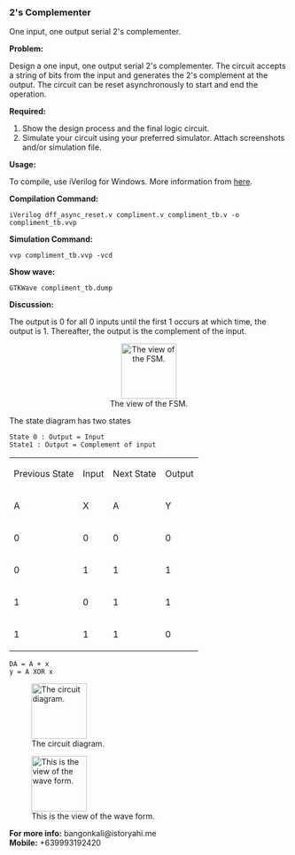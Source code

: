 === 2's Complementer ===

One input, one output serial 2's complementer.

'''Problem: '''

Design a one input, one output serial 2's complementer. The circuit accepts a string of bits from the input and generates the 2's complement at the output. The circuit can be reset asynchronously to start and end the operation.

'''Required:'''

# Show the design process and the final logic circuit.
# Simulate your circuit using your preferred simulator. Attach screenshots and/or simulation file.

'''Usage:'''

To compile, use iVerilog for Windows. More information from [http://goo.gl/kXqTY here].

'''Compilation Command:'''

<code>iVerilog dff_async_reset.v compliment.v compliment_tb.v -o compliment_tb.vvp</code>

'''Simulation Command:'''

<code>vvp compliment_tb.vvp -vcd</code>

'''Show wave:'''

<code>GTKWave compliment_tb.dump</code>

'''Discussion:'''

The output is 0 for all 0 inputs until the first 1 occurs at which time, the output is 1.
Thereafter, the output is the complement of the input.

<center>[[File:http://i.imgur.com/fvrn6.png|frame|100px|The view of the FSM.]]</center>

The state diagram has two states

<code>State 0 : Output = Input<br />
State1 : Output = Complement of input</code>

<center>
{|
|  Previous State || Input || Next State || Output
|-
|   A || X || A || Y
|-
|   0 || 0 || 0 || 0
|-
|   0 || 1 || 1 || 1
|-
|   1 || 0 || 1 || 1
|-
|   1 || 1 || 1 || 0
|}
</center>

<code>DA = A + x<br />
y = A XOR x</code>

[[File:http://i.imgur.com/RJb3p.png|frame|100px|The circuit diagram.]]

[[File:http://i.imgur.com/gXWGG.png|frame|100px|This is the view of the wave form.]]

'''For more info: '''
bangonkali@istoryahi.me<br />
'''Mobile:''' +639993192420